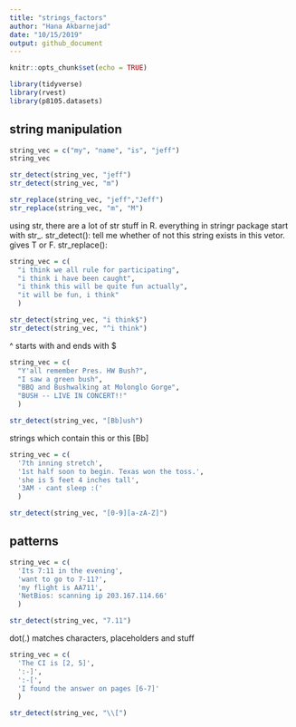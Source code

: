 ```yaml
---
title: "strings_factors"
author: "Hana Akbarnejad"
date: "10/15/2019"
output: github_document
---
```


```r
knitr::opts_chunk$set(echo = TRUE)

library(tidyverse)
library(rvest)
library(p8105.datasets)

```

## string manipulation

```r

string_vec = c("my", "name", "is", "jeff")
string_vec

str_detect(string_vec, "jeff")
str_detect(string_vec, "m")

str_replace(string_vec, "jeff","Jeff")
str_replace(string_vec, "m", "M")
```

using str, there are a lot of str stuff in R. everything in stringr package start with str_. 
str_detect(): tell me whether of not this string exists in this vetor. gives T or F.
str_replace(): 

```r

string_vec = c(
  "i think we all rule for participating",
  "i think i have been caught",
  "i think this will be quite fun actually",
  "it will be fun, i think"
  )

str_detect(string_vec, "i think$")
str_detect(string_vec, "^i think")
```

^ starts with and ends with $

```r

string_vec = c(
  "Y'all remember Pres. HW Bush?",
  "I saw a green bush",
  "BBQ and Bushwalking at Molonglo Gorge",
  "BUSH -- LIVE IN CONCERT!!"
  )

str_detect(string_vec, "[Bb]ush")
```

 strings which contain this or this [Bb]
 
```r

string_vec = c(
  '7th inning stretch',
  '1st half soon to begin. Texas won the toss.',
  'she is 5 feet 4 inches tall',
  '3AM - cant sleep :('
  )

str_detect(string_vec, "[0-9][a-zA-Z]")
```
 
## patterns

```r
string_vec = c(
  'Its 7:11 in the evening',
  'want to go to 7-11?',
  'my flight is AA711',
  'NetBios: scanning ip 203.167.114.66'
  )

str_detect(string_vec, "7.11")
```

dot(.) matches characters, placeholders and stuff

```r
string_vec = c(
  'The CI is [2, 5]',
  ':-]',
  ':-[',
  'I found the answer on pages [6-7]'
  )

str_detect(string_vec, "\\[")
```

